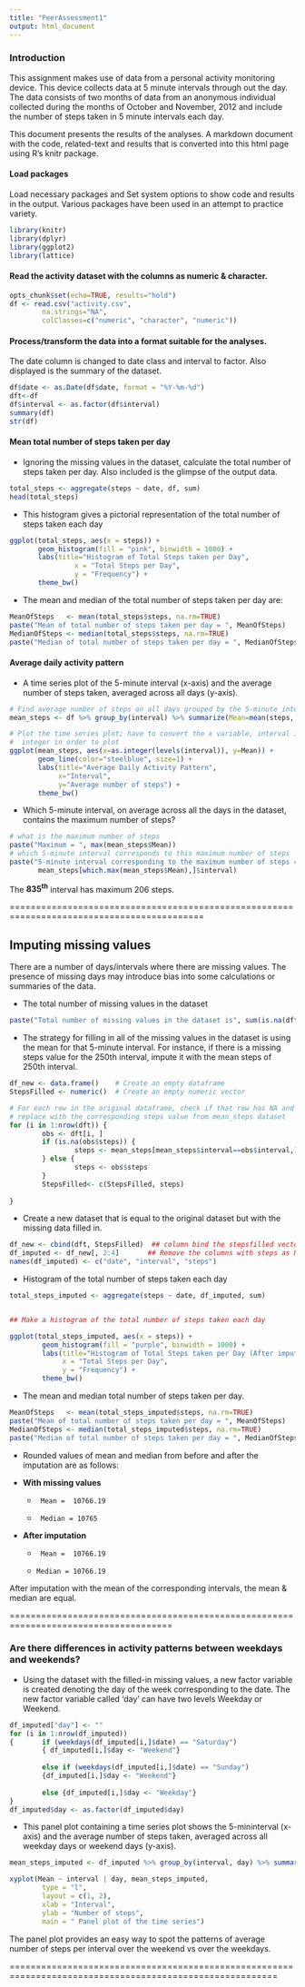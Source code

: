```yaml
---
title: "PeerAssessment1"
output: html_document
---
```

### Introduction

This assignment makes use of data from a personal activity monitoring device. This
device collects data at 5 minute intervals through out the day. The data consists 
of two months of data from an anonymous individual collected during the months of
October and November, 2012 and include the number of steps taken in 5 minute intervals each day.

This document presents the results of the analyses. A markdown document with the code,
related-text and results that is converted into this html page using R's knitr package.


#### Load packages

Load necessary packages and Set system options to show code and results in the 
output. Various packages have been used in an attempt to practice variety.
```r
library(knitr)
library(dplyr)
library(ggplot2)
library(lattice)


```


#### Read the activity dataset with the columns as numeric & character.
```r
opts_chunk$set(echo=TRUE, results="hold")
df <- read.csv("activity.csv", 
        na.strings="NA", 
        colClasses=c("numeric", "character", "numeric"))
```
#### Process/transform the data into a format suitable for the analyses.
The date column is changed to date class and interval to factor.
Also displayed is the summary of the dataset.
``` r
df$date <- as.Date(df$date, format = "%Y-%m-%d")
dft<-df
df$interval <- as.factor(df$interval)
summary(df)
str(df)
```

#### Mean total number of steps taken per day

* Ignoring the missing values in the dataset, calculate the total number of steps
taken per day. Also included is the glimpse of the output data.
``` r
total_steps <- aggregate(steps ~ date, df, sum)
head(total_steps)
```

* This histogram gives a pictorial representation of the total number of steps 
taken each day
``` r
ggplot(total_steps, aes(x = steps)) + 
       geom_histogram(fill = "pink", binwidth = 1000) +
       labs(title="Histogram of Total Steps taken per Day", 
                x = "Total Steps per Day",
                y = "Frequency") +
       theme_bw() 
```

* The mean and median of the total number of steps taken per day are:
``` r
MeanOfSteps   <- mean(total_steps$steps, na.rm=TRUE)
paste("Mean of total number of steps taken per day = ", MeanOfSteps)
MedianOfSteps <- median(total_steps$steps, na.rm=TRUE)
paste("Median of total number of steps taken per day = ", MedianOfSteps)
```
#### Average daily activity pattern

* A time series plot of the 5-minute interval (x-axis) and the average number of
  steps taken, averaged across all days (y-axis).
  
``` r
# Find average number of steps on all days grouped by the 5-minute interval
mean_steps <- df %>% group_by(interval) %>% summarize(Mean=mean(steps, na.rm=TRUE))

# Plot the time series plot; have to convert the x variable, interval into 
#  integer in order to plot
ggplot(mean_steps, aes(x=as.integer(levels(interval)), y=Mean)) +   
       geom_line(color="steelblue", size=1) +  
       labs(title="Average Daily Activity Pattern",
            x="Interval",
            y="Average number of steps") +  
       theme_bw()
```

* Which 5-minute interval, on average across all the days in the dataset, 
  contains the maximum number of steps?
```r
# what is the maximum number of steps
paste("Maximum = ", max(mean_steps$Mean))
# which 5-minute interval corresponds to this maximum number of steps
paste("5-minute interval corresponding to the maximum number of steps = ",
       mean_steps[which.max(mean_steps$Mean),]$interval)
```
The **835^th^** interval has maximum 206 steps.


===========================================================================================

## Imputing missing values

There are a number of days/intervals where there are missing values. The presence
of missing days may introduce bias into some calculations or summaries of the data.

* The total number of missing values in the dataset   
``` r
paste("Total number of missing values in the dataset is", sum(is.na(dft$steps)))
```

* The strategy for filling in all of the missing values in the dataset is using 
  the  mean for that 5-minute interval. For instance, if there is a missing steps 
  value for the 250th interval, impute it with the mean steps of 250th interval.

``` r
df_new <- data.frame()    # Create an empty dataframe
StepsFilled <- numeric()  # Create an empty numeric vector

# For each row in the original dataframe, check if that row has NA and then 
# replace with the corresponding steps value from mean_steps dataset
for (i in 1:nrow(dft)) {
        obs <- dft[i, ]
        if (is.na(obs$steps)) {
                steps <- mean_steps[mean_steps$interval==obs$interval,]$Mean
        } else {
                steps <- obs$steps
        }
        StepsFilled<- c(StepsFilled, steps)
        
}
```

* Create a new dataset that is equal to the original dataset but with the missing
  data filled in.

``` r
df_new <- cbind(dft, StepsFilled)  ## column bind the stepsfilled vector to the new dataframe
df_imputed <- df_new[, 2:4]       ## Remove the columns with steps as NAs
names(df_imputed) <- c("date", "interval", "steps")
```


* Histogram of the total number of steps taken each day 
``` r
total_steps_imputed <- aggregate(steps ~ date, df_imputed, sum)


## Make a histogram of the total number of steps taken each day

ggplot(total_steps_imputed, aes(x = steps)) + 
        geom_histogram(fill = "purple", binwidth = 1000) +
        labs(title="Histogram of Total Steps taken per Day (After imputing with mean values)", 
             x = "Total Steps per Day",
             y = "Frequency") +
        theme_bw() 
```

* The mean and median total number of steps taken per day.
``` r
MeanOfSteps   <- mean(total_steps_imputed$steps, na.rm=TRUE)
paste("Mean of total number of steps taken per day = ", MeanOfSteps)
MedianOfSteps <- median(total_steps_imputed$steps, na.rm=TRUE)
paste("Median of total number of steps taken per day = ", MedianOfSteps)
```

 * Rounded values of mean and median from before and after the imputation are as 
 follows:

- **With missing values **
  *      Mean =  10766.19
  *      Median = 10765 
  
- **After imputation **
  *      Mean =  10766.19
  *     Median = 10766.19
  
 After imputation with the mean of the corresponding intervals, the mean & median
 are equal.
 
 =====================================================================================
 
### Are there differences in activity patterns between weekdays and weekends?

*   Using the dataset with the filled-in missing values, a new factor variable is
created denoting the day of the week corresponding to the date. The new factor 
variable called 'day' can have two levels Weekday or Weekend.

``` r
df_imputed["day"] <- ""
for (i in 1:nrow(df_imputed))
{       if (weekdays(df_imputed[i,]$date) == "Saturday") 
        { df_imputed[i,]$day <- "Weekend"} 
        
        else if (weekdays(df_imputed[i,]$date) == "Sunday") 
        {df_imputed[i,]$day <- "Weekend"}
        
        else {df_imputed[i,]$day <- "Weekday"}
}
df_imputed$day <- as.factor(df_imputed$day)
```

* This panel plot containing a time series plot shows the 5-mininterval (x-axis)
and the average number of steps taken, averaged across all weekday days or 
weekend days (y-axis). 
``` r

mean_steps_imputed <- df_imputed %>% group_by(interval, day) %>% summarize(Mean=mean(steps))

xyplot(Mean ~ interval | day, mean_steps_imputed,
        type = "l",
        layout = c(1, 2), 
        xlab = "Interval", 
        ylab = "Number of steps",
        main = " Panel plot of the time series")
```

The panel plot provides an easy way to spot the patterns of average number of steps per interval over the 
weekend vs over the weekdays.

=========================================================================================================


 


